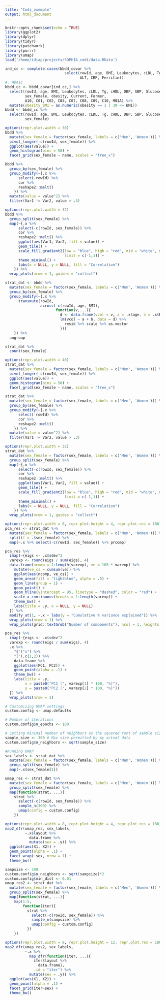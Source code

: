 ```yaml
---
title: "Codi_exemple"
output: html_document
---
```


```r
knitr::opts_chunk$set(echo = TRUE)
library(ggplot2)
library(dplyr)
library(tidyr)
library(patchwork)
library(purrr)
library(umap)
load('/home/idiap/projects/SOPHIA_codi/data.RData')
```

```r
ind_cc <- complete.cases(bbdd_covar %>%
                           select(rowId, age, BMI, Leukocytes, cLDL, Tg, cHDL, DBP, SBP, Glucose,
                                  ALT, CRP, Ferritin))
#, HbA1c
bbdd_cc <- bbdd_covar[ind_cc,] %>%
  select(rowId, age, BMI, Leukocytes, cLDL, Tg, cHDL, DBP, SBP, Glucose, ALT, CRP, Ferritin,
         sex_female, obesity, Current, Former,
         A10, C01, C02, C03, C07, C08, C09, C10, M01A) %>%
  mutate(obesity_BMI = as.numeric(obesity == 1 | 30 <= BMI))
bbdd <- bbdd_cc %>%
  select(rowId, age, BMI, Leukocytes, cLDL, Tg, cHDL, DBP, SBP, Glucose, ALT, CRP, Ferritin,
         sex_female)

options(repr.plot.width = 30)
bbdd %>%
  mutate(sex_female = factor(sex_female, labels = c('Men', 'Women'))) %>%
  pivot_longer(-c(rowId, sex_female)) %>%
  ggplot(aes(value)) +
  geom_histogram(bins = 50) +
  facet_grid(sex_female ~ name, scales = "free_x")
```

```r
bbdd %>%
  group_by(sex_female) %>%
  group_modify(~{.x %>%
      select(-rowId) %>%
      cor %>%
      reshape2::melt()
    }) %>%
  mutate(value = value^2) %>%
  filter(Var1 != Var2, value > .3)

options(repr.plot.width = 32)
bbdd %>%
  group_split(sex_female) %>%
  map(~{.x %>%
      select(-c(rowId, sex_female)) %>%
      cor %>%
      reshape2::melt() %>%
      ggplot(aes(Var1, Var2, fill = value)) +
      geom_tile() +
      scale_fill_gradient2(low = "blue", high = "red", mid = "white", midpoint = 0,
                           limit = c(-1,1)) +
      theme_minimal() +
      labs(x = NULL, y = NULL, fill = "Correlation")
    }) %>%
  wrap_plots(nrow = 1, guides = "collect")
```

```r
strat_dat <- bbdd %>%
  mutate(sex_female = factor(sex_female, labels = c('Men', 'Women'))) %>%
  group_by(sex_female) %>%
  group_modify(~{.x %>%
      transmute(rowId,
                across(-c(rowId, age, BMI),
                       function(v,...){
                         d <- data.frame(vcol = v, a = .x$age, b = .x$BMI)
                         lm(vcol ~ a + b, data = d) %>%
                           resid %>% scale %>% as.vector
                         }))
    }) %>%
  ungroup

strat_dat %>%
  count(sex_female)
```

```r
options(repr.plot.width = 40)
strat_dat %>%
  mutate(sex_female = factor(sex_female, labels = c('Men', 'Women'))) %>%
  pivot_longer(-c(rowId, sex_female)) %>%
  ggplot(aes(value)) +
  geom_histogram(bins = 50) +
  facet_grid(sex_female ~ name, scales = "free_x")
```

```r
strat_dat %>%
  mutate(sex_female = factor(sex_female, labels = c('Men', 'Women'))) %>%
  group_by(sex_female) %>%
  group_modify(~{.x %>%
      select(-rowId) %>%
      cor %>%
      reshape2::melt()
    }) %>%
  mutate(value = value^2) %>%
  filter(Var1 != Var2, value > .3)

options(repr.plot.width = 32)
strat_dat %>%
  mutate(sex_female = factor(sex_female, labels = c('Men', 'Women'))) %>%
  group_split(sex_female) %>%
  map(~{.x %>%
      select(-c(rowId, sex_female)) %>%
      cor %>%
      reshape2::melt() %>%
      ggplot(aes(Var1, Var2, fill = value)) +
      geom_tile() +
      scale_fill_gradient2(low = "blue", high = "red", mid = "white", midpoint = 0,
                           limit = c(-1,1)) +
      theme_minimal() +
      labs(x = NULL, y = NULL, fill = "Correlation")
    }) %>%
  wrap_plots(nrow = 1, guides = "collect")
```

```r
options(repr.plot.width = 8, repr.plot.height = 4, repr.plot.res = 180)
pca_res <- strat_dat %>%
  mutate(sex_female = factor(sex_female, labels = c('Men', 'Women'))) %>%
  split(f = .$sex_female) %>%
  map(~.x %>% select(-c(rowId, sex_female)) %>% prcomp)
```

```r
pca_res %>%
  imap(~{eigs <- .x$sdev^2
  varexp <- round(eigs / sum(eigs), 4)
  data.frame(ncomp = 1:length(varexp), ve = 100 * varexp) %>%
    mutate(ve_cs = cumsum(ve)) %>%
    ggplot(aes(ncomp, ve_cs)) +
    geom_area(fill = "lightblue", alpha = .5) +
    geom_line(group = 1) +
    geom_point() + 
    geom_hline(yintercept = 95, linetype = "dashed", color = "red") +
    scale_x_continuous(breaks = 1:length(varexp)) +
    theme_bw() +
    labs(title = .y, x = NULL, y = NULL)
  }) %>%
  modify_at(1, ~.x + labs(y = "Cumulative % variance explained")) %>%
  wrap_plots(nrow = 1) %>%
  wrap_plots(grid::textGrob("Number of components"), ncol = 1, heights = c(.99, .01))
```

```r
pca_res %>%
  imap(~{eigs <- .x$sdev^2
  varexp <- round(eigs / sum(eigs), 4)
  .x %>%
    "$"("x") %>%
    "["(,c(1,2)) %>%
    data.frame %>%
    ggplot(aes(PC1, PC2)) +
    geom_point(alpha = .1) +
    theme_bw() +
    labs(title = .y,
         x = paste0("PC1 (", varexp[1] * 100, "%)"),
         y = paste0("PC2 (", varexp[2] * 100, "%)"))
  }) %>%
  wrap_plots(nrow = 1)
```

```r
# Customizing UMAP settings
custom.config <- umap.defaults

# Number of iterations
custom.config$n_epochs <- 100

# Setting minimal number of neighbors as the squared root of sample size (random sample of 10000 individuals)
sample_size <- 300 # Max size permitted by my actual data
custom.config$n_neighbors <- sqrt(sample_size)

#Running UMAP
sex_labels <- strat_dat %>%
  mutate(sex_female = factor(sex_female, labels = c('Men', 'Women'))) %>%
  group_split(sex_female) %>%
  map(~.x$sex_female[1])

umap_res <- strat_dat %>%
  mutate(sex_female = factor(sex_female, labels = c('Men', 'Women'))) %>%
  group_split(sex_female) %>%
  map(function(strat, ...){
    strat %>%
      select(-c(rowId, sex_female)) %>%
      sample_n(300) %>%
      umap(config = custom.config)
    })

options(repr.plot.width = 8, repr.plot.height = 4, repr.plot.res = 180)
map2_dfr(umap_res, sex_labels,
         ~.x$layout %>%
           data.frame %>%
           mutate(sex = .y)) %>%
  ggplot(aes(X1, X2)) +
  geom_point(alpha = .1) +
  facet_wrap(~sex, nrow = 1) +
  theme_bw()
```

```r
sampsize <- 300
custom.config$n_neighbors <- sqrt(sampsize)*2
custom.config$min_dist <- 0.01
umap_res2 <- strat_dat %>%
  mutate(sex_female = factor(sex_female, labels = c('Men', 'Women'))) %>%
  group_split(sex_female) %>%
  map(function(strat, ...){
    map(1:5,
        function(iter){
          strat %>%
            select(-c(rowId, sex_female)) %>%
            sample_n(sampsize) %>%
            umap(config = custom.config)
          })
    })

options(repr.plot.width = 8, repr.plot.height = 12, repr.plot.res = 180)
map2_dfr(umap_res2, sex_labels,
         ~.x %>%
           map_dfr(function(iter, ...){
             iter$layout %>% 
               data.frame},
             .id = "iter") %>%
           mutate(sex = .y)) %>%
  ggplot(aes(X1, X2)) +
  geom_point(alpha = .1) +
  facet_grid(iter~sex) +
  theme_bw()
```
